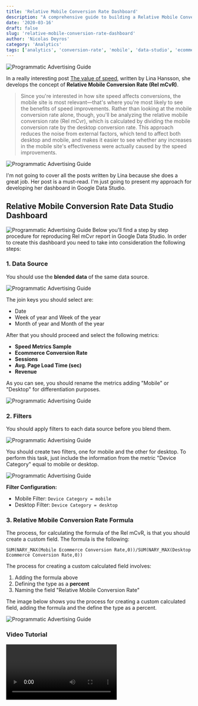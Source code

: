```yaml
---
title: 'Relative Mobile Conversion Rate Dashboard'
description: "A comprehensive guide to building a Relative Mobile Conversion Rate dashboard in Google Data Studio, based on Lina Hansson's speed optimization concepts."
date: '2020-03-16'
draft: false
slug: 'relative-mobile-conversion-rate-dashboard'
author: 'Nicolas Deyros'
category: 'Analytics'
tags: ['analytics', 'conversion-rate', 'mobile', 'data-studio', 'ecommerce']
---
```



<Image
	src={RelmCvRCover}
	alt="Programmatic Advertising Guide"
	class="mb-8 w-full rounded-lg shadow-lg"
/>

In a really interesting post [The value of speed](https://web.dev/value-of-speed/), written by Lina Hansson, she develops the concept of **Relative Mobile Conversion Rate (Rel mCvR)**.

> Since you're interested in how site speed affects conversions, the mobile site is most relevant—that's where you're most likely to see the benefits of speed improvements. Rather than looking at the mobile conversion rate alone, though, you'll be analyzing the relative mobile conversion rate (Rel mCvr), which is calculated by dividing the mobile conversion rate by the desktop conversion rate. This approach reduces the noise from external factors, which tend to affect both desktop and mobile, and makes it easier to see whether any increases in the mobile site's effectiveness were actually caused by the speed improvements.

<Image
	src={RelmCvRCover1}
	alt="Programmatic Advertising Guide"
	class="mb-8 w-full rounded-lg shadow-lg"
/>

I'm not going to cover all the posts written by Lina because she does a great job. Her post is a must-read. I'm just going to present my approach for developing her dashboard in Google Data Studio.

## Relative Mobile Conversion Rate Data Studio Dashboard

<Image
	src={RelmCvRCover2}
	alt="Programmatic Advertising Guide"
	class="mb-8 w-full rounded-lg shadow-lg"
/>
Below you'll find a step by step procedure for reproducing Rel mCvr report in
Google Data Studio. In order to create this dashboard you need to take into
consideration the following steps:

### 1. Data Source

You should use the **blended data** of the same data source.

<Image
	src={RelmCvRCover3}
	alt="Programmatic Advertising Guide"
	class="mb-8 w-full rounded-lg shadow-lg"
/>

The join keys you should select are:

- Date
- Week of year and Week of the year
- Month of year and Month of the year

After that you should proceed and select the following metrics:

- **Speed Metrics Sample**
- **Ecommerce Conversion Rate**
- **Sessions**
- **Avg. Page Load Time (sec)**
- **Revenue**

As you can see, you should rename the metrics adding "Mobile" or "Desktop" for differentiation purposes.

<Image
	src={RelmCvRCover4}
	alt="Programmatic Advertising Guide"
	class="mb-8 w-1/3 rounded-lg shadow-lg"
/>

### 2. Filters

You should apply filters to each data source before you blend them.

<Image
	src={RelmCvRCover5}
	alt="Programmatic Advertising Guide"
	class="mb-8 w-full rounded-lg shadow-lg"
/>

You should create two filters, one for mobile and the other for desktop. To perform this task, just include the information from the metric "Device Category" equal to mobile or desktop.

<Image
	src={RelmCvRCover6}
	alt="Programmatic Advertising Guide"
	class="mb-8 w-full rounded-lg shadow-lg"
/>

**Filter Configuration:**

- Mobile Filter: `Device Category = mobile`
- Desktop Filter: `Device Category = desktop`

### 3. Relative Mobile Conversion Rate Formula

The process, for calculating the formula of the Rel mCvR, is that you should create a custom field. The formula is the following:

```
SUM(NARY_MAX(Mobile Ecommerce Conversion Rate,0))/SUM(NARY_MAX(Desktop Ecommerce Conversion Rate,0))
```

The process for creating a custom calculated field involves:

1. Adding the formula above
2. Defining the type as a **percent**
3. Naming the field "Relative Mobile Conversion Rate"

The image below shows you the process for creating a custom calculated field, adding the formula and the define the type as a percent.

<Image
	src={RelmCvRCover7}
	alt="Programmatic Advertising Guide"
	class="mb-8 w-1/2 rounded-lg shadow-lg"
/>

### Video Tutorial

<Video platform="vimeo" videoId="399945616" />

## Implementation Steps

Here's a quick checklist for implementation:

- [ ] Set up blended data source in Google Data Studio
- [ ] Configure join keys (Date, Week, Month)
- [ ] Apply device category filters
- [ ] Rename metrics with Mobile/Desktop prefixes
- [ ] Create custom calculated field for Rel mCvR
- [ ] Set field type to percentage
- [ ] Build dashboard visualizations

## Final Thoughts

As mentioned at the beginning of this article, Lina's post is a must-read in order to get a deep understanding of the Relative Mobile Conversion Rate (Rel mCvR).

This dashboard approach allows you to:

- **Isolate mobile performance** from external factors
- **Track speed optimization impact** on conversions
- **Make data-driven decisions** about mobile improvements
- **Benchmark mobile against desktop** performance

Don't hesitate to contact me if you have any doubts or if you need help implementing this dashboard.

---

_Originally published on [Nicolas Deyros' LinkedIn](https://www.linkedin.com/pulse/relative-mobile-conversion-rate-dashboard-nicolas-deyros/)_

